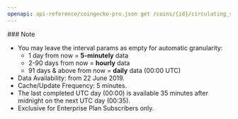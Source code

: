 ```yaml
---
openapi: api-reference/coingecko-pro.json get /coins/{id}/circulating_supply_chart
---
```


<Note>
  ### Note

  - You may leave the interval params as empty for automatic granularity:
    - 1 day from now = **5-minutely** data
    - 2-90 days from now = **hourly** data
    - 91 days & above from now = **daily** data (00:00 UTC)
  - Data Availability: from 22 June 2019.
  - Cache/Update Frequency: 5 minutes.
  - The last completed UTC day (00:00) is available 35 minutes after midnight on the next UTC day (00:35).
  - Exclusive for Enterprise Plan Subscribers only.
</Note>